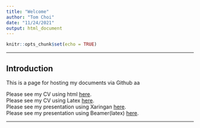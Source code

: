 ---
title: "Welcome"
author: "Tom Choi"
date: "11/24/2021"
output: html_document
---

```{r setup, include=FALSE}
knitr::opts_chunk$set(echo = TRUE)
```
<hr/>
## Introduction

This is a page for hosting my documents via Github
aa

Please see my CV using html [here](https://tomchoi91.github.io/CV/CV_CHOI_TOM.html). <br/>
Please see my CV using Latex [here](https://github.com/tomchoi91/tomchoi91.github.io/blob/main/CV(latex)/main.pdf). <br/>
Please see my presentation using Xaringan [here](https://tomchoi91.github.io/Xaringan/xaringan_CHOI_TOM.html). <br/>
Please see my presentation using Beamer(latex) [here](https://github.com/tomchoi91/tomchoi91.github.io/blob/main/Beamer(latex)/main.pdf).


<hr/>
